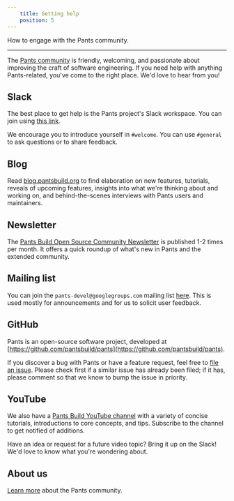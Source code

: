 ```yaml
---
    title: Getting help
    position: 5
---
```


How to engage with the Pants community.

---

The [Pants community](/community/members) is friendly, welcoming, and passionate about improving the craft of software engineering. If you need help with anything Pants-related, you've come to the right place.  We'd love to hear from you!
## Slack
The best place to get help is the Pants project's Slack workspace. You can join using [this link](https://join.slack.com/t/pantsbuild/shared_invite/zt-d0uh0mok-RLvVosDiX6JDpvStH~bFBA).

We encourage you to introduce yourself in `#welcome`. You can use `#general` to ask questions or to share feedback.
## Blog
Read [blog.pantsbuild.org](https://blog.pantsbuild.org/) to find elaboration on new features, tutorials, reveals of upcoming features, insights into what we're thinking about and working on, and behind-the-scenes interviews with Pants users and maintainers.

## Newsletter
The [Pants Build Open Source Community Newsletter](https://newsletter.pantsbuild.org/) is published 1-2 times per month. It offers a quick roundup of what's new in Pants and the extended community.
## Mailing list
You can join the `pants-devel@googlegroups.com` mailing list [here](https://groups.google.com/forum/#!forum/pants-devel). This is used mostly for announcements and for us to solicit user feedback.
## GitHub
Pants is an open-source software project, developed at [https://github.com/pantsbuild/pants](https://github.com/pantsbuild/pants).

If you discover a bug with Pants or have a feature request, feel free to [file an issue](https://github.com/pantsbuild/pants/issues). Please check first if a similar issue has already been filed; if it has, please comment so that we know to bump the issue in priority.
## YouTube
We also have a [Pants Build YouTube channel](https://www.youtube.com/channel/UCCcfCbDqtqlCkFEuENsHlbQ) with a variety of concise tutorials, introductions to core concepts, and tips. Subscribe to the channel to get notified of additions.

Have an idea or request for a future video topic? Bring it up on the Slack! We'd love to know what you're wondering about.
## About us
[Learn more](/community/members) about the Pants community.